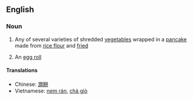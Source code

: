 ==English==

===Noun===
{{wikipedia}}
{{en-noun|sg=[[spring]] [[roll]]}}

# Any of several varieties of shredded [[vegetable]]s wrapped in a [[pancake]] made from [[rice flour]] and [[fried]]
# {{US}} An [[egg roll]]

====Translations====
*Chinese: [[潤餅]]
*Vietnamese: [[nem rán]], [[chả giò]]